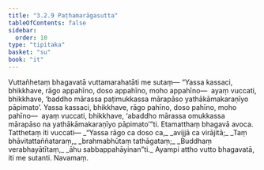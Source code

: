 ```yaml
---
title: "3.2.9 Paṭhamarāgasutta"
tableOfContents: false
sidebar:
  order: 10
type: "tipitaka"
basket: "su"
book: "it"
---
```



<DynamicBreadcrumb />

<Division number="68" book="it" bookNo="18" page="234">

<Paragraph number="435" book="it">
Vuttañhetaṃ bhagavatā vuttamarahatāti me sutaṃ—
</Paragraph>

<Paragraph number="436" book="it">
“Yassa kassaci, bhikkhave, rāgo appahīno, doso appahīno, moho appahīno—  ayaṃ vuccati, bhikkhave, ‘baddho mārassa paṭimukkassa mārapāso yathākāmakaraṇīyo pāpimato’. Yassa kassaci, bhikkhave, rāgo pahīno, doso pahīno, moho pahīno—  ayaṃ vuccati, bhikkhave, ‘abaddho mārassa omukkassa mārapāso na yathākāmakaraṇīyo pāpimato’”ti. Etamatthaṃ bhagavā avoca. Tatthetaṃ iti vuccati—
</Paragraph>

<Paragraph number="437" type="verses" book="it">
_“Yassa rāgo ca doso ca,_  
_avijjā ca virājitā;_  
_Taṃ bhāvitattaññataraṃ,_  
_brahmabhūtaṃ tathāgataṃ;_  
_Buddhaṃ verabhayātītaṃ,_  
_āhu sabbappahāyinan”ti._  

</Paragraph>

<Paragraph number="438" book="it">
Ayampi attho vutto bhagavatā, iti me sutanti.

</Paragraph>
</Division>

<Paragraph number="439" type="center" book="it">
Navamaṃ.
</Paragraph>